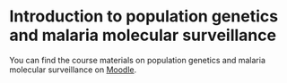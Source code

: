 # Introduction to population genetics and malaria molecular surveillance

You can find the course materials on population genetics and malaria molecular surveillance on [Moodle](https://campus.itg.be/course/view.php?id=217).

